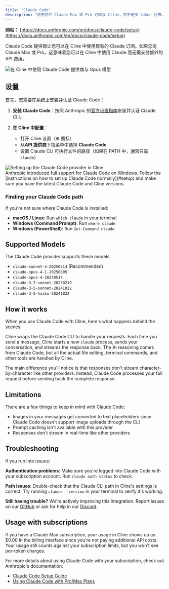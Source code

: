 ```yaml
---
title: "Claude Code"
description: "使用您的 Claude Max 或 Pro 订阅与 Cline，而不是按 token 付费。了解如何设置和配置 Claude Code 提供商。"
---
```


**网站：** [https://docs.anthropic.com/en/docs/claude-code/setup](https://docs.anthropic.com/en/docs/claude-code/setup)

Claude Code 提供商让您可以在 Cline 中使用现有的 Claude 订阅。如果您有 Claude Max 或 Pro，这意味着您可以在 Cline 中使用 Claude 而无需支付额外的 API 费用。

<Frame>
	<img
		src="https://storage.googleapis.com/cline_public_images/docs/assets/claude-code-use-opus.gif"
		alt="在 Cline 中使用 Claude Code 提供商与 Opus 模型"
	/>
</Frame>

## 设置

首先，您需要在系统上安装并认证 Claude Code：

1. **安装 Claude Code**：按照 Anthropic 的[官方设置指南](https://docs.anthropic.com/en/docs/claude-code/setup)安装并认证 Claude CLI。

2. **在 Cline 中配置**：
    - 打开 Cline 设置（⚙️ 图标）
    - 从**API 提供商**下拉菜单中选择 **Claude Code**
    - 设置 Claude CLI 可执行文件的路径（如果在 PATH 中，通常只需 `claude`）

<Frame>
	<img
		src="https://storage.googleapis.com/cline_public_images/docs/assets/claude-code-setup.gif"
		alt="Setting up the Claude Code provider in Cline"
	/>
</Frame>

<br />

<Accordion title="Windows Setup">
	Anthropic introduced full support for Claude Code on Windows. Follow the [instructions on how to set up Claude Code
	normally](#setup) and make sure you have the latest Claude Code and Cline versions.
</Accordion>

### Finding your Claude Code path

If you're not sure where Claude Code is installed:

-   **macOS / Linux**: Run `which claude` in your terminal
-   **Windows (Command Prompt)**: Run `where claude`
-   **Windows (PowerShell)**: Run `Get-Command claude`

## Supported Models

The Claude Code provider supports these models:

-   `claude-sonnet-4-20250514` (Recommended)
-   `claude-opus-4-1-20250805`
-   `claude-opus-4-20250514`
-   `claude-3-7-sonnet-20250219`
-   `claude-3-5-sonnet-20241022`
-   `claude-3-5-haiku-20241022`

## How it works

When you use Claude Code with Cline, here's what happens behind the scenes:

Cline wraps the Claude Code CLI to handle your requests. Each time you send a message, Cline starts a new `claude` process, sends your conversation, and streams the response back. The AI reasoning comes from Claude Code, but all the actual file editing, terminal commands, and other tools are handled by Cline.

The main difference you'll notice is that responses don't stream character-by-character like other providers. Instead, Claude Code processes your full request before sending back the complete response.

## Limitations

There are a few things to keep in mind with Claude Code:

-   Images in your messages get converted to text placeholders since Claude Code doesn't support image uploads through the CLI
-   Prompt caching isn't available with this provider
-   Responses don't stream in real-time like other providers

## Troubleshooting

If you run into issues:

**Authentication problems**: Make sure you're logged into Claude Code with your subscription account. Run `claude auth status` to check.

**Path issues**: Double-check that the Claude CLI path in Cline's settings is correct. Try running `claude --version` in your terminal to verify it's working.

**Still having trouble?** We're actively improving this integration. Report issues on our [GitHub](https://github.com/cline/cline/issues) or ask for help in our [Discord](https://discord.gg/cline).

## Usage with subscriptions

If you have a Claude Max subscription, your usage in Cline shows up as $0.00 in the billing interface since you're not paying additional API costs. Your usage still counts against your subscription limits, but you won't see per-token charges.

For more details about using Claude Code with your subscription, check out Anthropic's documentation:

-   [Claude Code Setup Guide](https://docs.anthropic.com/en/docs/claude-code/setup)
-   [Using Claude Code with Pro/Max Plans](https://support.anthropic.com/en/articles/11145838-using-claude-code-with-your-pro-or-max-plan)
